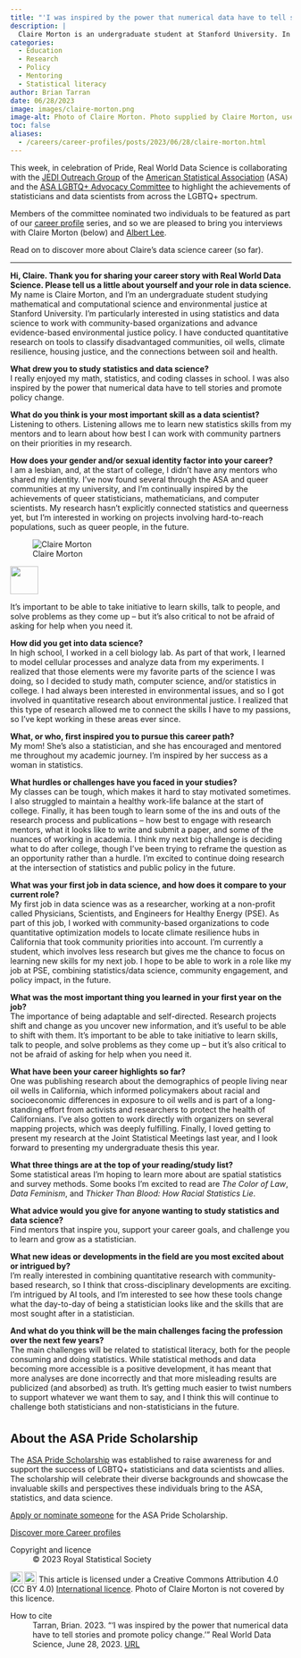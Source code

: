 ```yaml
---
title: "'I was inspired by the power that numerical data have to tell stories and promote policy change'"
description: |
  Claire Morton is an undergraduate student at Stanford University. In this Q&A, Claire explains how a high school job in a cell biology lab led to college studies in mathematical and computational science and environmental justice.
categories:
  - Education
  - Research
  - Policy
  - Mentoring
  - Statistical literacy
author: Brian Tarran
date: 06/28/2023
image: images/claire-morton.png
image-alt: Photo of Claire Morton. Photo supplied by Claire Morton, used with permission.
toc: false
aliases: 
  - /careers/career-profiles/posts/2023/06/28/claire-morton.html
---
```

This week, in celebration of Pride, Real World Data Science is collaborating with the [JEDI Outreach Group](https://datascijedi.org/) of the [American Statistical Association](https://www.amstat.org/) (ASA) and the [ASA LGBTQ+ Advocacy Committee](https://sites.google.com/view/asa-lgbtq/home) to highlight the achievements of statisticians and data scientists from across the LGBTQ+ spectrum.

Members of the committee nominated two individuals to be featured as part of our [career profile](https://realworlddatascience.net/people-paths/career-profiles/) series, and so we are pleased to bring you interviews with Claire Morton (below) and [Albert Lee](albert-lee.qmd).

Read on to discover more about Claire's data science career (so far).

::: keyline
---
:::

**Hi, Claire. Thank you for sharing your career story with Real World Data Science. Please tell us a little about yourself and your role in data science.**\
My name is Claire Morton, and I’m an undergraduate student studying mathematical and computational science and environmental justice at Stanford University. I’m particularly interested in using statistics and data science to work with community-based organizations and advance evidence-based environmental justice policy. I have conducted quantitative research on tools to classify disadvantaged communities, oil wells, climate resilience, housing justice, and the connections between soil and health. 

**What drew you to study statistics and data science?**\
I really enjoyed my math, statistics, and coding classes in school. I was also inspired by the power that numerical data have to tell stories and promote policy change. 

**What do you think is your most important skill as a data scientist?**\
Listening to others. Listening allows me to learn new statistics skills from my mentors and to learn about how best I can work with community partners on their priorities in my research. 

**How does your gender and/or sexual identity factor into your career?**\
I am a lesbian, and, at the start of college, I didn’t have any mentors who shared my identity. I’ve now found several through the ASA and queer communities at my university, and I’m continually inspired by the achievements of queer statisticians, mathematicians, and computer scientists. My research hasn’t explicitly connected statistics and queerness yet, but I’m interested in working on projects involving hard-to-reach populations, such as queer people, in the future. 

::: {.pullquote-container}
::: grid
::: {.g-col-12 .g-col-lg-4}
![Claire Morton](images/claire-morton.png){fig-alt="Portrait photo of Claire Morton" fig-align="left"}
::: 
::: {.g-col-12 .g-col-lg-8 .pullquote-grid .pullquote}
![](/images/pullquote-purple.png){width="50px"}

It’s important to be able to take initiative to learn skills, talk to people, and solve problems as they come up – but it’s also critical to not be afraid of asking for help when you need it. 
:::
:::
:::

**How did you get into data science?**\
In high school, I worked in a cell biology lab. As part of that work, I learned to model cellular processes and analyze data from my experiments. I realized that those elements were my favorite parts of the science I was doing, so I decided to study math, computer science, and/or statistics in college. I had always been interested in environmental issues, and so I got involved in quantitative research about environmental justice. I realized that this type of research allowed me to connect the skills I have to my passions, so I’ve kept working in these areas ever since. 

**What, or who, first inspired you to pursue this career path?**\
My mom! She’s also a statistician, and she has encouraged and mentored me throughout my academic journey. I’m inspired by her success as a woman in statistics. 

**What hurdles or challenges have you faced in your studies?**\
My classes can be tough, which makes it hard to stay motivated sometimes. I also struggled to maintain a healthy work-life balance at the start of college. Finally, it has been tough to learn some of the ins and outs of the research process and publications – how best to engage with research mentors, what it looks like to write and submit a paper, and some of the nuances of working in academia. I think my next big challenge is deciding what to do after college, though I’ve been trying to reframe the question as an opportunity rather than a hurdle. I’m excited to continue doing research at the intersection of statistics and public policy in the future. 

**What was your first job in data science, and how does it compare to your current role?**\
My first job in data science was as a researcher, working at a non-profit called Physicians, Scientists, and Engineers for Healthy Energy (PSE). As part of this job, I worked with community-based organizations to code quantitative optimization models to locate climate resilience hubs in California that took community priorities into account. I’m currently a student, which involves less research but gives me the chance to focus on learning new skills for my next job. I hope to be able to work in a role like my job at PSE, combining statistics/data science, community engagement, and policy impact, in the future. 

**What was the most important thing you learned in your first year on the job?**\
The importance of being adaptable and self-directed. Research projects shift and change as you uncover new information, and it’s useful to be able to shift with them. It’s important to be able to take initiative to learn skills, talk to people, and solve problems as they come up – but it’s also critical to not be afraid of asking for help when you need it. 

**What have been your career highlights so far?**\
One was publishing research about the demographics of people living near oil wells in California, which informed policymakers about racial and socioeconomic differences in exposure to oil wells and is part of a long-standing effort from activists and researchers to protect the health of Californians. I’ve also gotten to work directly with organizers on several mapping projects, which was deeply fulfilling. Finally, I loved getting to present my research at the Joint Statistical Meetings last year, and I look forward to presenting my undergraduate thesis this year. 

**What three things are at the top of your reading/study list?**\
Some statistical areas I’m hoping to learn more about are spatial statistics and survey methods. Some books I’m excited to read are *The Color of Law*, *Data Feminism*, and *Thicker Than Blood: How Racial Statistics Lie*.  

**What advice would you give for anyone wanting to study statistics and data science?**\
Find mentors that inspire you, support your career goals, and challenge you to learn and grow as a statistician. 

**What new ideas or developments in the field are you most excited about or intrigued by?**\
I’m really interested in combining quantitative research with community-based research, so I think that cross-disciplinary developments are exciting. I’m intrigued by AI tools, and I’m interested to see how these tools change what the day-to-day of being a statistician looks like and the skills that are most sought after in a statistician. 

**And what do you think will be the main challenges facing the profession over the next few years?**\
The main challenges will be related to statistical literacy, both for the people consuming and doing statistics. While statistical methods and data becoming more accessible is a positive development, it has meant that more analyses are done incorrectly and that more misleading results are publicized (and absorbed) as truth. It’s getting much easier to twist numbers to support whatever we want them to say, and I think this will continue to challenge both statisticians and non-statisticians in the future.   

::: {.callout-note style="margin-top: 2.25rem;" appearance="simple"}
## About the ASA Pride Scholarship
The [ASA Pride Scholarship](https://www.amstat.org/the-asa-celebrates-pride!) was established to raise awareness for and support the success of LGBTQ+ statisticians and data scientists and allies. The scholarship will celebrate their diverse backgrounds and showcase the invaluable skills and perspectives these individuals bring to the ASA, statistics, and data science.

[Apply or nominate someone](https://www.amstat.org/your-career/awards/asa-pride-scholarship) for the ASA Pride Scholarship.
:::

::: {.article-btn}
[Discover more Career profiles](/people-paths/career-profiles/index.qmd)
:::

::: {.further-info}
::: grid
::: {.g-col-12 .g-col-md-6}
Copyright and licence
: &copy; 2023 Royal Statistical Society

<a href="http://creativecommons.org/licenses/by/4.0/?ref=chooser-v1" target="_blank" rel="license noopener noreferrer" style="display:inline-block;"> <img style="height:22px!important;vertical-align:text-bottom;" src="https://mirrors.creativecommons.org/presskit/icons/cc.svg?ref=chooser-v1"><img style="height:22px!important;margin-left:3px;vertical-align:text-bottom;" src="https://mirrors.creativecommons.org/presskit/icons/by.svg?ref=chooser-v1"></a> This article is licensed under a Creative Commons Attribution 4.0 (CC BY 4.0) <a href="http://creativecommons.org/licenses/by/4.0/?ref=chooser-v1" target="_blank" rel="license noopener noreferrer" style="display:inline-block;"> International licence</a>. Photo of Claire Morton is not covered by this licence.  

:::

::: {.g-col-12 .g-col-md-6}
How to cite
: Tarran, Brian. 2023. "'I was inspired by the power that numerical data have to tell stories and promote policy change.'" Real World Data Science, June 28, 2023. [URL](https://realworlddatascience.net/people-paths/career-profiles/posts/2023/06/28/claire-morton.html)
:::
:::
:::